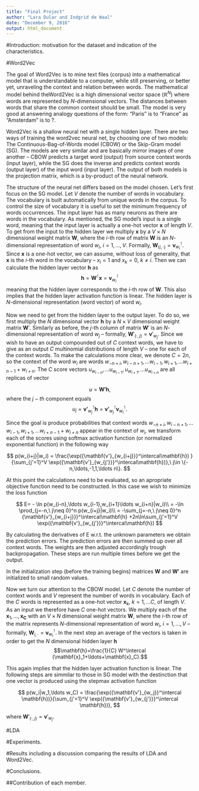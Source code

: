 ```yaml
---
title: "Final Project"
author: "Lara Dular and Indgrid de Waal"
date: "December 9, 2016"
output: html_document
---
```

#Introduction: motivation for the dataset and indication of the characteristics.

#Word2Vec

The goal of Word2Vec is to mine text files (corpus) into a mathematical model that is understandable to a computer, while still preserving, or better yet, unraveling the context and relation between words. The mathematical model behind theWord2Vec is a high dimensional vector space ($\mathbb{R}^N$) where words are represented by $N$-dimensional vectors. The distances between words that share the common context should be small. The model is very good at answering analogy questions of the form: “Paris” is to “France” as “Amsterdam” is to ?.

Word2Vec is a shallow neural net with a single hidden layer. There are two ways of training the word2vec neural net, by choosing one of two models: The Continuous-Bag-of-Words model (CBOW) or the Skip-Gram model (SG). The models are very similar and are basically mirror images of one another -- CBOW predicts a target word (output) from source context words (input layer), while the SG does the inverse and predicts context words (output layer) of the input word (input layer). The output of both models is the projection matrix, which is a by-product of the neural network. 

The structure of the neural net differs based on the model chosen. Let’s first focus on the SG model. Let $V$ denote the number of words in vocabulary. The vocabulary is built automatically from unique words in the corpus. To control the size of vocabulary it is useful to set the minimum frequency of words occurrences. The input layer has as many neurons as there are words in the vocabulary.  As mentioned, the SG model's input is a single word, meaning that the input layer is actually a one-hot vector $\mathbf{x}$ of length $V$. To get from the input to the hidden layer we multiply $\mathbf{x}$ by a $V\times N$ dimensional weight matrix $\mathbf{W}$, where the $i$-th row of matrix $\mathbf{W}$ is an $N$-dimensional representation of word $w_i$, $i = 1,\ldots,V$. 
Formally, $\mathbf{W}_{(i,\cdot)} = \mathbf{v}_{w_i}^\intercal$. Since $\mathbf{x}$ is a one-hot vector, we can assume, without loss of generality, that $\mathbf{x}$ is the $i$-th word in the vocabulary -- $x_i=1$ and $x_k=0,\ k\neq i$. Then we can calculate the hidden layer vector $\mathbf{h}$ as 
$$\mathbf{h} = \mathbf{W}^\intercal\mathbf{x} = {\mathbf{v}_{w_i}}^\intercal$$
meaning that the hidden layer corresponds to the $i$-th row of $\mathbf{W}$. This also implies that the hidden layer activation function is linear. The hidden layer is $N$-dimensional representation (word vector) of word $w_i$. 

Now we need to get from the hidden layer to the output layer. To do so, we first multiply the $N$ dimensional vector $\mathbf{h}$ by a $N \times V$ dimensional weight matrix $\mathbf{W}'$. Similarly as before, the $j$-th column of matrix $\mathbf{W}'$ is an $N$-dimensional representation of word $w_j$ -- formally, $\mathbf{W}'_{(\cdot,j)} = \mathbf{v}'_{w_j}$. Since we wish to have an output compounded out of $C$ context words, we have to give as an output $C$ multinomial distributions of length $V$ -- one for each of the context words. To make the calculations more clear, we denote $C=2n$, so the context of the word $w_i$ are words $w_{-n+i},w_{i-n+1},\ldots w_{i-1},w_{i+1},\ldots w_{i+n-1}+w_{i+n}$. The $C$ score vectors $u_{w_{i-n}},\ldots u_{w_{i-1}},u_{w_{i+1}},\ldots u_{w_{i+n}}$ are all replicas of vector

$$
u = \mathbf{W' h},
$$ 
where the $j-th$ component equals 
$$u_j = {\mathbf{v'}_{w_j}}^\intercal \mathbf{h} = {\mathbf{v'}_{w_j}}^\intercal {\mathbf{v}_{w_i}}^\intercal.$$ 

Since the goal is produce probabilities that context words $w_{-n+i},w_{i-n+1},\ldots w_{i-1},w_{i+1},\ldots w_{i+n-1}+w_{i+n}$ appear in the context of $w_i$, we transform each of the scores using softmax activation function (or normalized exponential function) in the following way

$$
p(w_{i+j}|w_i) = \frac{\exp({\mathbf{v'}_{w_{i+j}}}^\intercal\mathbf{h}) }{\sum_{j'=1}^V \exp({\mathbf{v'}_{w_{j'}}}^\intercal\mathbf{h})},\ j\in \{-n,\ldots,-1,1,\ldots n\}.
$$

At this point the calculations need to be evaluated, so an apropriate objective function need to be constructed. In this case we wish to minimize the loss function

$$
E= - \ln p(w_{i-n},\ldots w_{i-1},w_{i+1}\ldots w_{i+n}|w_i)\\
= -\ln \prod_{j=-n,\ j\neq 0}^n p(w_{i+j}|w_i)\\
= -\sum_{j=-n,\ j\neq 0}^n {\mathbf{v'}_{w_{i+j}}}^\intercal\mathbf{h} +2n\ln\sum_{j'=1}^V \exp({\mathbf{v'}_{w_{j'}}}^\intercal\mathbf{h})  
$$

By calculating the derivatives of E w.r.t. the unknown parameters we obtain the prediction errors. The prediction errors are then summed up over all context words. The weights are then adjusted accordingly trough backpropagation. These steps are run multiple times before we get the output.

In the initialization step (before the training begins) matrices $\mathbf{W}$ and $\mathbf{W'}$ are initialized to small random values.

Now we turn our attention to the CBOW model. Let $C$ denote the number of context words and $V$ represent the number of words in vocabulary. Each of the $C$ words is represented as a one-hot vector $\mathbf{x}_{k},\ k=1,\ldots C,$ of length $V$. As an input we therefore have $C$ one-hot vectors. We multiply each of the $\mathbf{x}_1,\ldots, \mathbf{x_C}$ with an $V \times N$ dimensional weight matrix $\mathbf{W}$, where the $i$-th row of the matrix represents $N$-dimensional representation of word $w_i$, $i = 1,\ldots,V$ -- formally, $\mathbf{W}_{i,\cdot} = \mathbf{v}_{w_i}^\intercal$. In the next step an average of the vectors is taken in order to get the $N$ dimensional hidden layer $\mathbf{h}$
$$\mathbf{h}=\frac{1}{C} W^\intercal (\mathbf{x}_1+\ldots+\mathbf{x}_C).$$ 

This again implies that the hidden layer activation function is linear. The following steps are simmilar to those in SG model with the destinction that one vector is produced using the stepmax activation function 

$$
p(w_i|w_1,\ldots w_C) = \frac{\exp({\mathbf{v'}_{w_j}}^\intercal \mathbf{h})}{\sum_{j'=1}^V \exp({\mathbf{v'}_{w_{j'}}}^\intercal \mathbf{h})},
$$

where $\mathbf{W}'_{(\cdot,j)} = \mathbf{v}'_{w_j}$.


#LDA


#Experiments.

#Results including a discussion comparing the results of LDA and Word2Vec.

#Conclusions.


##Contribution of each member.